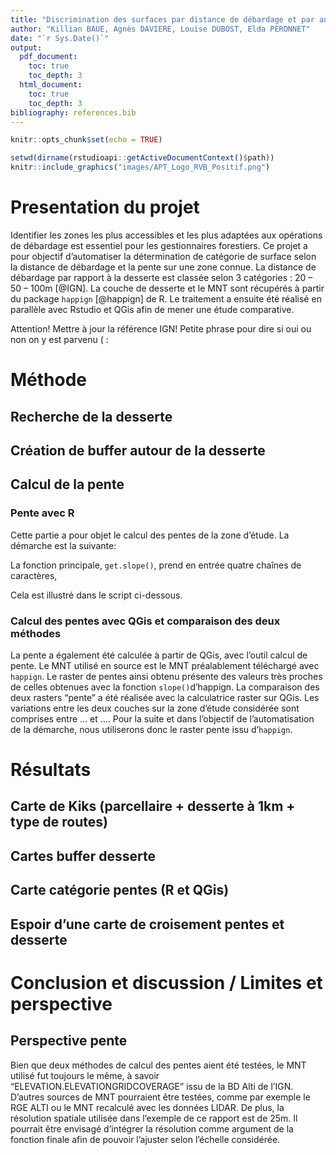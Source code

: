 ```yaml
---
title: "Discrimination des surfaces par distance de débardage et par analyse de pentes"
author: "Killian BAUE, Agnès DAVIERE, Louise DUBOST, Elda PERONNET"
date: "`r Sys.Date()`"
output:
  pdf_document:
    toc: true 
    toc_depth: 3
  html_document:
    toc: true 
    toc_depth: 3
bibliography: references.bib
---
```


```r
knitr::opts_chunk$set(echo = TRUE)
```


```r
setwd(dirname(rstudioapi::getActiveDocumentContext()$path))
knitr::include_graphics("images/APT_Logo_RVB_Positif.png")
```

# Presentation du projet

Identifier les zones les plus accessibles et les plus adaptées aux 
opérations de débardage est essentiel pour les gestionnaires forestiers.
Ce projet a pour objectif d’automatiser la détermination de catégorie de 
surface selon la distance de débardage et la pente sur une zone connue. La 
distance de débardage par rapport à la desserte est classée selon 3 
catégories : 20 – 50 – 100m [@IGN]. La couche de desserte et le
MNT sont récupérés à partir du package `happign` [@happign] de R. Le 
traitement a ensuite été réalisé en parallèle avec Rstudio et QGis afin de 
mener une étude comparative. 

Attention! Mettre à jour la référence IGN! 
Petite phrase pour dire si oui ou non on y est parvenu ( :

# Méthode
## Recherche de la desserte
## Création de buffer autour de la desserte
## Calcul de la pente

### Pente avec R

Cette partie a pour objet le calcul des pentes de la zone d'étude. 
La démarche est la suivante:

La fonction principale, `get.slope()`, prend en entrée quatre chaînes de caractères, 

Cela est illustré dans le script ci-dessous.


### Calcul des pentes avec QGis et comparaison des deux méthodes

La pente a également été calculée à partir de QGis, avec l'outil calcul de pente. Le MNT utilisé en source est le MNT préalablement téléchargé avec `happign`. Le raster de pentes ainsi obtenu présente des valeurs très proches de celles obtenues avec la fonction `slope()`d'happign. La comparaison des deux rasters "pente" a été réalisée avec la calculatrice raster sur QGis. Les variations entre les deux couches sur la zone d'étude considérée sont comprises entre ... et .... Pour la suite et dans l'objectif de l'automatisation de la démarche, nous utiliserons donc le raster pente issu d'`happign`.

# Résultats

## Carte de Kiks (parcellaire + desserte à 1km + type de routes)

## Cartes buffer desserte

## Carte catégorie pentes (R et QGis)

## Espoir d'une carte de croisement pentes et desserte

# Conclusion et discussion / Limites et perspective

## Perspective pente

Bien que deux méthodes de calcul des pentes aient été testées, le MNT utilisé fut toujours le même, à savoir "ELEVATION.ELEVATIONGRIDCOVERAGE" issu de la BD Alti de l'IGN. D'autres sources de MNT pourraient être testées, comme par exemple le RGE ALTI ou le MNT recalculé avec les données LIDAR.
De plus, la résolution spatiale utilisée dans l'exemple de ce rapport est de 25m. Il pourrait être envisagé d'intégrer la résolution comme argument de la fonction finale afin de pouvoir l'ajuster selon l'échelle considérée. 
